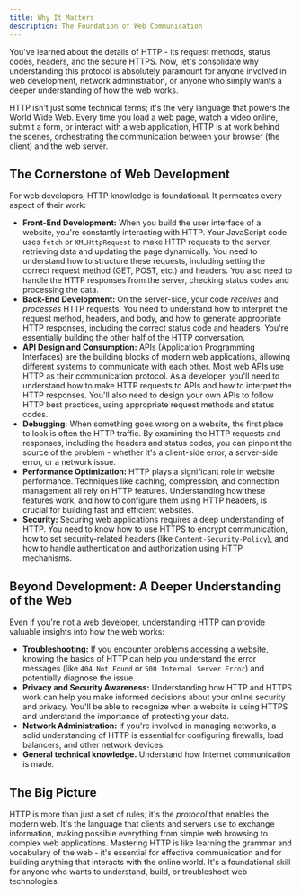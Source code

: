 ```yaml
---
title: Why It Matters
description: The Foundation of Web Communication
---
```


You've learned about the details of HTTP - its request methods, status codes, headers, and the secure HTTPS.
Now, let's consolidate why understanding this protocol is absolutely paramount for anyone involved in web development, network administration, or anyone who simply wants a deeper understanding of how the web works.

HTTP isn't just some technical terms; it's the very language that powers the World Wide Web.
Every time you load a web page, watch a video online, submit a form, or interact with a web application, HTTP is at work behind the scenes, orchestrating the communication between your browser (the client) and the web server.

## The Cornerstone of Web Development

For web developers, HTTP knowledge is foundational.
It permeates every aspect of their work:

- **Front-End Development:** When you build the user interface of a website, you're constantly interacting with HTTP.
  Your JavaScript code uses `fetch` or `XMLHttpRequest` to make HTTP requests to the server, retrieving data and updating the page dynamically.
  You need to understand how to structure these requests, including setting the correct request method (GET, POST, etc.) and headers.
  You also need to handle the HTTP responses from the server, checking status codes and processing the data.
- **Back-End Development:** On the server-side, your code _receives_ and _processes_ HTTP requests.
  You need to understand how to interpret the request method, headers, and body, and how to generate appropriate HTTP responses, including the correct status code and headers.
  You're essentially building the other half of the HTTP conversation.
- **API Design and Consumption:** APIs (Application Programming Interfaces) are the building blocks of modern web applications, allowing different systems to communicate with each other.
  Most web APIs use HTTP as their communication protocol.
  As a developer, you'll need to understand how to make HTTP requests to APIs and how to interpret the HTTP responses.
  You'll also need to design your own APIs to follow HTTP best practices, using appropriate request methods and status codes.
- **Debugging:** When something goes wrong on a website, the first place to look is often the HTTP traffic.
  By examining the HTTP requests and responses, including the headers and status codes, you can pinpoint the source of the problem - whether it's a client-side error, a server-side error, or a network issue.
- **Performance Optimization:** HTTP plays a significant role in website performance.
  Techniques like caching, compression, and connection management all rely on HTTP features.
  Understanding how these features work, and how to configure them using HTTP headers, is crucial for building fast and efficient websites.
- **Security:** Securing web applications requires a deep understanding of HTTP.
  You need to know how to use HTTPS to encrypt communication, how to set security-related headers (like `Content-Security-Policy`), and how to handle authentication and authorization using HTTP mechanisms.

## Beyond Development: A Deeper Understanding of the Web

Even if you're not a web developer, understanding HTTP can provide valuable insights into how the web works:

- **Troubleshooting:** If you encounter problems accessing a website, knowing the basics of HTTP can help you understand the error messages (like `404 Not Found` or `500 Internal Server Error`) and potentially diagnose the issue.
- **Privacy and Security Awareness:** Understanding how HTTP and HTTPS work can help you make informed decisions about your online security and privacy.
  You'll be able to recognize when a website is using HTTPS and understand the importance of protecting your data.
- **Network Administration:** If you're involved in managing networks, a solid understanding of HTTP is essential for configuring firewalls, load balancers, and other network devices.
- **General technical knowledge.** Understand how Internet communication is made.

## The Big Picture

HTTP is more than just a set of rules; it's the _protocol_ that enables the modern web.
It's the language that clients and servers use to exchange information, making possible everything from simple web browsing to complex web applications.
Mastering HTTP is like learning the grammar and vocabulary of the web - it's essential for effective communication and for building anything that interacts with the online world.
It's a foundational skill for anyone who wants to understand, build, or troubleshoot web technologies.
